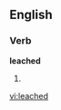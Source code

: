 ==English==

===Verb===
'''leached'''

# {{past of|[[leach]]}}

{{anagrams:en/acdeehl}}
[[vi:leached]]